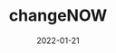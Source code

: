 ---
title: changeNOW
tag: Exchange
status: publish
date: 2022-01-21
slug: On ChangeNOW, you can buy IOTX with more than 50 fiat currencies using your Visa or MasterCard.
logo: /img/changeNOW.png
website: https://changenow.io/
twitter:
telegram:
---